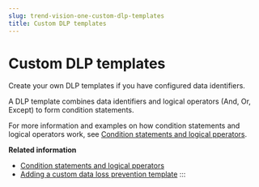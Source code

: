 ```yaml
---
slug: trend-vision-one-custom-dlp-templates
title: Custom DLP templates
---
```

# Custom DLP templates

Create your own DLP templates if you have configured data identifiers.

A DLP template combines data identifiers and logical operators (And, Or, Except) to form condition statements.

For more information and examples on how condition statements and logical operators work, see [Condition statements and logical pperators](condition-logical-operators.mdx).

**Related information**

- [Condition statements and logical pperators](condition-logical-operators.md "Apply conditions and operators to custom DLP templates.")
- [Adding a custom data loss prevention template](custom-dlp-template.md "Create a custom DLP template for use in secure access rules.")
:::
